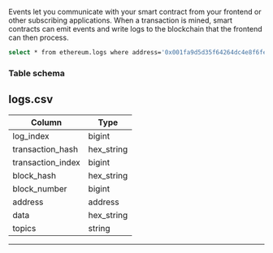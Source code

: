 
Events let you communicate with your smart contract from your frontend or other subscribing applications. When a transaction is mined, smart contracts can emit events and write logs to the blockchain that the frontend can then process.

```bash sql
select * from ethereum.logs where address='0x001fa9d5d35f64264dc4e8f6feba1260acc98ce4';
```

### Table schema

## logs.csv

Column                   |    Type     |
-------------------------|-------------|
log_index                | bigint      |
transaction_hash         | hex_string  |
transaction_index        | bigint      |
block_hash               | hex_string  |
block_number             | bigint      |
address                  | address     |
data                     | hex_string  |
topics                   | string      |

---

